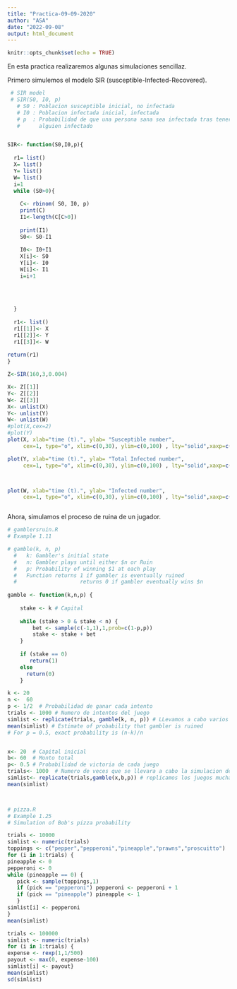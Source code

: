 ```yaml
---
title: "Practica-09-09-2020"
author: "ASA"
date: "2022-09-08"
output: html_document
---
```


```r
knitr::opts_chunk$set(echo = TRUE)
```


En esta practica realizaremos algunas simulaciones sencillaz. 

Primero simulemos el modelo SIR (susceptible-Infected-Recovered).

```r

 # SIR model
 # SIR(S0, I0, p)
   # S0 : Poblacion susceptible inicial, no infectada
   # I0 : Poblacion infectada inicial, infectada
   # p  : Probabilidad de que una persona sana sea infectada tras tener contacto con
   #      alguien infectado


SIR<- function(S0,I0,p){
  
  r1= list()
  X= list()
  Y= list()
  W= list()
  i=1
  while (S0>0){
    
    C<- rbinom( S0, I0, p)
    print(C)
    I1<-length(C[C>0]) 
    
    print(I1)
    S0<- S0-I1
    
    I0<- I0+I1
    X[i]<- S0
    Y[i]<- I0
    W[i]<- I1
    i=i+1
    
    
    
    
  }
  
  r1<- list()
  r1[[1]]<- X
  r1[[2]]<- Y
  r1[[3]]<- W
  
return(r1)  
}

Z<-SIR(160,3,0.004)

X<- Z[[1]]
Y<- Z[[2]]
W<- Z[[3]]
X<- unlist(X)
Y<- unlist(Y)
W<- unlist(W)
#plot(X,cex=2)
#plot(Y)
plot(X, xlab="time (t).", ylab= "Susceptible number", 
     cex=1, type="o", xlim=c(0,30), ylim=c(0,100) , lty="solid",xaxp=c(0,30,10),yaxp=c(0,100,100))

plot(Y, xlab="time (t).", ylab= "Total Infected number", 
     cex=1, type="o", xlim=c(0,30), ylim=c(0,100) , lty="solid",xaxp=c(0,30,10),yaxp=c(0,100,100))



plot(W, xlab="time (t).", ylab= "Infected number", 
     cex=1, type="o", xlim=c(0,30), ylim=c(0,100) , lty="solid",xaxp=c(0,30,10),yaxp=c(0,100,100))



```

Ahora, simulamos el proceso de ruina de un jugador.

```r
# gamblersruin.R
# Example 1.11

# gamble(k, n, p)
  #   k: Gambler's initial state
  #   n: Gambler plays until either $n or Ruin
  #   p: Probability of winning $1 at each play
  #   Function returns 1 if gambler is eventually ruined
  #                    returns 0 if gambler eventually wins $n
  
gamble <- function(k,n,p) {
  
	stake <- k # Capital 
	
	while (stake > 0 & stake < n) {
		bet <- sample(c(-1,1),1,prob=c(1-p,p))
		stake <- stake + bet
	}
	
	if (stake == 0) 
	   return(1) 
	else 
	  return(0)
	}   

k <- 20 
n <-  60  
p <- 1/2  # Probabilidad de ganar cada intento
trials <- 1000 # Numero de intentos del juego
simlist <- replicate(trials, gamble(k, n, p)) # LLevamos a cabo varios intentos del juego y guardamos los resultados en un vector
mean(simlist) # Estimate of probability that gambler is ruined
# For p = 0.5, exact probability is (n-k)/n 


x<- 20  # Capital inicial 
b<- 60  # Monto total
p<- 0.5 # Probabilidad de victoria de cada juego
trials<- 1000  # Numero de veces que se llevara a cabo la simulacion de ruina del                      jugador
simlist<- replicate(trials,gamble(x,b,p)) # replicamos los juegos muchas veces
mean(simlist)




```












```r
# pizza.R
# Example 1.25
# Simulation of Bob's pizza probability

trials <- 10000
simlist <- numeric(trials)
toppings <- c("pepper","pepperoni","pineapple","prawns","proscuitto")
for (i in 1:trials) {
pineapple <- 0
pepperoni <- 0
while (pineapple == 0) {
   pick <- sample(toppings,1)
   if (pick == "pepperoni") pepperoni <- pepperoni + 1
   if (pick == "pineapple") pineapple <- 1
   }	
simlist[i] <- pepperoni
}
mean(simlist)


```

```r
trials <- 100000
simlist <- numeric(trials)
for (i in 1:trials) {
expense <- rexp(1,1/500)
payout <- max(0, expense-100)
simlist[i] <- payout}
mean(simlist)
sd(simlist)



```

